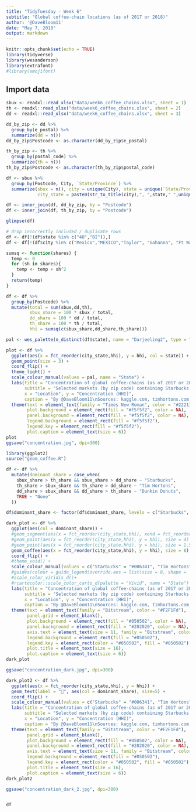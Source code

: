 ```yaml
---
title: "TidyTuesday - Week 6"
subtitle: "Global coffee-chain locations (as of 2017 or 2018)"
author: '@DaveBloom11'
date: "May 7, 2018"
output: markdown
---
```


```r
knitr::opts_chunk$set(echo = TRUE)
library(tidyverse)
library(wesanderson)
library(extrafont)
#library(emojifont)
```


## Import data
```r
sbux <- readxl::read_xlsx("data/week6_coffee_chains.xlsx", sheet = 1)
th <- readxl::read_xlsx("data/week6_coffee_chains.xlsx", sheet = 2)
dd <- readxl::read_xlsx("data/week6_coffee_chains.xlsx", sheet = 3)


```

```r

dd_by_zip <- dd %>% 
  group_by(e_postal) %>%
  summarize(dd = n())
dd_by_zip$Postcode <- as.character(dd_by_zip$e_postal)

th_by_zip <- th %>%
  group_by(postal_code) %>%
  summarize(th = n())
th_by_zip$Postcode <- as.character(th_by_zip$postal_code)

df <- sbux %>%
  group_by(Postcode, City, `State/Province`) %>%
  summarize(sbux = n(), city = unique(City), state = unique(`State/Province`),
            city_state = paste0(str_to_title(city),", ",state," ",unique(Postcode))) 

df <- inner_join(df, dd_by_zip, by = "Postcode")
df <- inner_join(df, th_by_zip, by = "Postcode")

glimpse(df)

# drop incorrectly included / duplicate rows
df <- df[!(df$state %in% c("48","BI")),]
df <- df[!(df$city %in% c("Mexico","MEXICO","Taylor", "Gahanna", "Ft Wayne")),]

```


```r

sumsq <- function(shares) {
  temp <- 0
  for (sh in shares){
    temp <- temp + sh^2
  }
  return(temp)
}

df <- df %>%
  group_by(Postcode) %>%
  mutate(total = sum(sbux,dd,th),
         sbux_share = 100 * sbux / total,
         dd_share = 100 * dd / total,
         th_share = 100 * th / total,
         hhi = sumsq(c(sbux_share,dd_share,th_share)))

```

```r

pal <- wes_palette(n_distinct(df$state), name = "Darjeeling2", type = "continuous")

plot <- df %>%
  ggplot(aes(x = fct_reorder(city_state,hhi), y = hhi, col = state)) +
  geom_point(size = 3) +
  coord_flip() +
  theme_light() +
  scale_colour_manual(values = pal, name = "State") +
  labs(title = "Concentration of global coffee-chains (as of 2017 or 2018)",
       subtitle = "Selected markets (by zip code) containing Starbucks, Tim Hortons, and Dunkin Donuts",
       x = "Location", y = "Concentration (HHI)",
       caption = "By @DaveBloom11\nSources: kaggle.com, timhortons.com, odditysoftware.com") +
  theme(text = element_text(family = "Times New Roman", color = "#22211d"),
        plot.background = element_rect(fill = "#f5f5f2", color = NA), 
        panel.background = element_rect(fill = "#f5f5f2", color = NA), 
        legend.background = element_rect(fill = "#f5f5f2"),
        legend.key = element_rect(fill = "#f5f5f2"),
        plot.caption = element_text(size = 6))
plot
ggsave("concentration.jpg", dpi=300)
```

```r
library(ggplot2)
source("geom_coffee.R")

df <- df %>% 
  mutate(dominant_share = case_when(
    sbux_share > th_share && sbux_share > dd_share ~ "Starbucks",
    th_share > sbux_share && th_share > dd_share ~ "Tim Hortons",
    dd_share > sbux_share && dd_share > th_share ~ "Dunkin Donuts",
    TRUE ~ "None"
  ))

df$dominant_share <- factor(df$dominant_share, levels = c("Starbucks", "Tim Hortons", "Dunkin Donuts", "None"))

dark_plot <- df %>%
  ggplot(aes(col = dominant_share)) +
  #geom_segment(aes(x = fct_reorder(city_state,hhi), xend = fct_reorder(city_state,hhi), y = 0, yend = hhi), size = 1) +
  #geom_point(aes(x = fct_reorder(city_state,hhi), y = hhi), size = 4) +
  #geom_point(aes(x = fct_reorder(city_state,hhi), y = hhi), size = 1.5, color = "#252525") +
  geom_coffee(aes(x = fct_reorder(city_state,hhi), y = hhi), size = 8) +
  coord_flip() +
  #theme_void() +
  scale_colour_manual(values = c("Starbucks" = "#006341", "Tim Hortons" = "#AC1F2D", "Dunkin Donuts" = "#F5821F","None" = "#DDDDDD"), name = "Coffee chain with\nhighest market share") +
  #guides(colour = guide_legend(override.aes = list(size = 8, shape = '\u2615'))) +
  #scale_color_viridis_d()+
  #rcartocolor::scale_color_carto_d(palette = "Vivid", name = "State") +
  labs(title = "Concentration of global coffee-chains (as of 2017 or 2018)",
       subtitle = "Selected markets (by zip code) containing Starbucks, Tim Hortons, and Dunkin Donuts",
       x = "Location", y = "Concentration (HHI)",
       caption = "By @DaveBloom11\nSources: kaggle.com, timhortons.com, odditysoftware.com") +
  theme(text = element_text(family = "Bitstream", color = "#F2F1Fd"),
        panel.grid = element_blank(),
        plot.background = element_rect(fill = "#050502", color = NA), 
        panel.background = element_rect(fill = "#202020", color = NA), 
        axis.text = element_text(size = 11, family = "Bitstream", color = "#F2F1Fd", hjust = 1),
        legend.background = element_rect(fill = "#050502"),
        legend.key = element_rect(color = "#050502", fill = "#050502"),
        plot.title = element_text(size = 16),
        plot.caption = element_text(size = 6))
dark_plot

ggsave("concentration_dark.jpg", dpi=300)

```

```r

dark_plot2 <- df %>%
  ggplot(aes(x = fct_reorder(city_state,hhi), y = hhi)) +
  geom_text(label = "", aes(col = dominant_share), size=5) +
  coord_flip() +
  scale_colour_manual(values = c("Starbucks" = "#006341", "Tim Hortons" = "#AC1F2D", "Dunkin Donuts" = "#F5821F","None" = "#BBBBBB"), name = "Coffee chain with\nhighest market share") +
  labs(title = "Concentration of global coffee-chains (as of 2017 or 2018)",
       subtitle = "Selected markets (by zip code) containing Starbucks, Tim Hortons, and Dunkin Donuts",
       x = "Location", y = "Concentration (HHI)",
       caption = "By @DaveBloom11\nSources: kaggle.com, timhortons.com, odditysoftware.com") +
  theme(text = element_text(family = "Bitstream", color = "#F2F1Fd"),
        panel.grid = element_blank(),
        plot.background = element_rect(fill = "#050502", color = NA), 
        panel.background = element_rect(fill = "#202020", color = NA), 
        axis.text = element_text(size = 11, family = "Bitstream", color = "#F2F1Fd", hjust = 1),
        legend.background = element_rect(fill = "#050502"),
        legend.key = element_rect(color = "#050502", fill = "#050502"),
        plot.title = element_text(size = 16),
        plot.caption = element_text(size = 6))
dark_plot2

ggsave("concentration_dark_2.jpg", dpi=300)



```



```r
df
```


